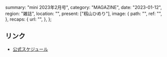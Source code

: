   summary: "mini 2023年2月号",
  category: "MAGAZINE",
  date: "2023-01-12",
  region: "雑誌",
  location: "",
  present: ["籾山ひめり"],
  image: {
    path: "",
    ref: "",
  },
  recaps: {
    url: "",
  },
};

## リンク

- [公式スケジュール](https://takanenonadeshiko.jp/?p=617)
